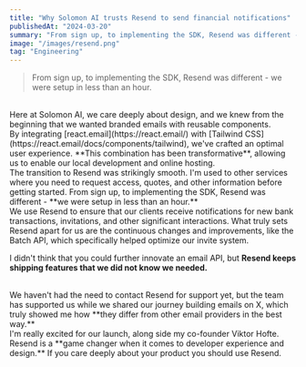 ```yaml
---
title: "Why Solomon AI trusts Resend to send financial notifications"
publishedAt: "2024-03-20"
summary: "From sign up, to implementing the SDK, Resend was different - we were setup in less than an hour"
image: "/images/resend.png"
tag: "Engineering"
---
```


> From sign up, to implementing the SDK, Resend was different - we were setup in less than an hour.

<br />
Here at Solomon AI, we care deeply about design, and we knew from the beginning
that we wanted branded emails with reusable components.

<br />
By integrating [react.email](https://react.email/) with [Tailwind
CSS](https://react.email/docs/components/tailwind), we've crafted an optimal
user experience. **This combination has been transformative**, allowing us to
enable our local development and online hosting.

<br />
The transition to Resend was strikingly smooth. I'm used to other services where
you need to request access, quotes, and other information before getting
started. From sign up, to implementing the SDK, Resend was different - **we were
setup in less than an hour.**

<br />
We use Resend to ensure that our clients receive notifications for new bank
transactions, invitations, and other significant interactions. What truly sets
Resend apart for us are the continuous changes and improvements, like the Batch
API, which specifically helped optimize our invite system.

<br />

I didn't think that you could further innovate an email API, but **Resend keeps
shipping features that we did not know we needed.**

<br />
We haven't had the need to contact Resend for support yet, but the team has
supported us while we shared our journey building emails on X, which truly
showed me how **they differ from other email providers in the best way.**

<br />
I'm really excited for our launch, along side my co-founder Viktor Hofte.

<br />
Resend is a **game changer when it comes to developer experience and
design.** If you care deeply about your product you should use Resend.

<br />
